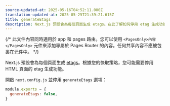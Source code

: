 ```yaml
---
source-updated-at: 2025-05-16T04:52:11.000Z
translation-updated-at: 2025-05-25T21:39:21.615Z
title: generateEtags
description: Next.js 預設會為每個頁面生成 etags。在此了解如何停用 etag 生成功能。
---
```


{/* 此文件內容同時適用於 app 和 pages 路由。您可以使用 `<PagesOnly>內容</PagesOnly>` 元件來添加專屬於 Pages Router 的內容。任何共享內容不應被包裹在元件中。 */}

Next.js 預設會為每個頁面生成 [etags](https://en.wikipedia.org/wiki/HTTP_ETag)。根據您的快取策略，您可能需要停用 HTML 頁面的 etag 生成功能。

開啟 `next.config.js` 並停用 `generateEtags` 選項：

```js filename="next.config.js"
module.exports = {
  generateEtags: false,
}
```